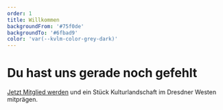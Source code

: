 ```yaml
---
order: 1
title: Willkommen
backgroundFrom: '#75f0de'
backgroundTo: '#6fbad9'
color: 'var(--kvlm-color-grey-dark)'
---
```


<kvlm-houses></kvlm-houses>

# Du hast uns gerade noch gefehlt

[Jetzt Mitglied werden](/verein/index/mitglied-werden) und ein Stück Kulturlandschaft im Dresdner Westen mitprägen.
